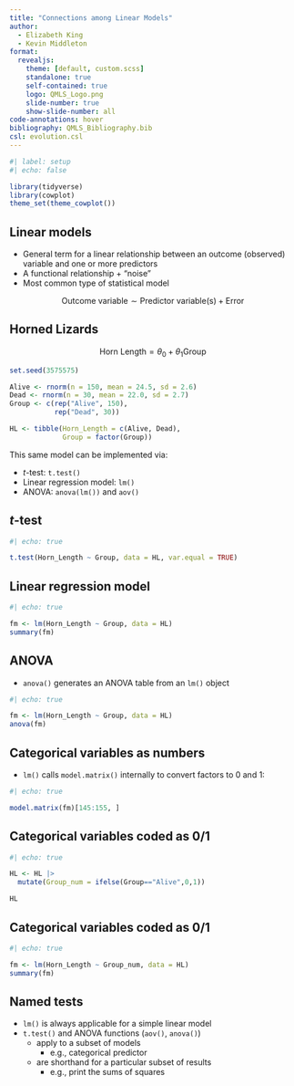 ```yaml
---
title: "Connections among Linear Models"
author:
  - Elizabeth King
  - Kevin Middleton
format:
  revealjs:
    theme: [default, custom.scss]
    standalone: true
    self-contained: true
    logo: QMLS_Logo.png
    slide-number: true
    show-slide-number: all
code-annotations: hover
bibliography: QMLS_Bibliography.bib
csl: evolution.csl
---
```


```r
#| label: setup
#| echo: false

library(tidyverse)
library(cowplot)
theme_set(theme_cowplot())

```

## Linear models

- General term for a linear relationship between an outcome (observed) variable and one or more predictors
- A functional relationship + "noise"
- Most common type of statistical model

$$\mbox{Outcome variable} \sim \mbox{Predictor variable(s)} + \mbox{Error}$$


## Horned Lizards

$$\mbox{Horn Length} = \theta_0 + \theta_1 \mbox{Group}$$

```r

set.seed(3575575)

Alive <- rnorm(n = 150, mean = 24.5, sd = 2.6)
Dead <- rnorm(n = 30, mean = 22.0, sd = 2.7)
Group <- c(rep("Alive", 150),
           rep("Dead", 30))

HL <- tibble(Horn_Length = c(Alive, Dead),
             Group = factor(Group))

```

This same model can be implemented via:

- *t*-test: `t.test()`
- Linear regression model: `lm()`
- ANOVA: `anova(lm())` and `aov()`


## *t*-test

```r
#| echo: true

t.test(Horn_Length ~ Group, data = HL, var.equal = TRUE)
```


## Linear regression model 

```r
#| echo: true

fm <- lm(Horn_Length ~ Group, data = HL)
summary(fm)
```


## ANOVA 

- `anova()` generates an ANOVA table from an `lm()` object

```r
#| echo: true

fm <- lm(Horn_Length ~ Group, data = HL)
anova(fm)

```


## Categorical variables as numbers

- `lm()` calls `model.matrix()` internally to convert factors to 0 and 1:

```r
#| echo: true

model.matrix(fm)[145:155, ]

```


## Categorical variables coded as 0/1

```r
#| echo: true

HL <- HL |>
  mutate(Group_num = ifelse(Group=="Alive",0,1))

HL

```


## Categorical variables coded as 0/1

```r
#| echo: true

fm <- lm(Horn_Length ~ Group_num, data = HL)
summary(fm)

```


## Named tests

- `lm()` is always applicable for a simple linear model
- `t.test()` and ANOVA functions (`aov()`, `anova()`)
    - apply to a subset of models
        - e.g., categorical predictor
    - are shorthand for a particular subset of results
        - e.g., print the sums of squares

